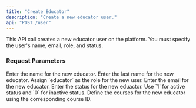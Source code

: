 ```yaml
---
title: "Create Educator"
description: "Create a new educator user."
api: "POST /user"
---
```


This API call creates a new educator user on the platform. You must specify the user's name, email, role, and status.

### Request Parameters

<ParamField body="firstName" type="string" required>
  Enter the name for the new educator.
</ParamField>

<ParamField body="lastName" type="string" required>
  Enter the last name for the new educator.
</ParamField>

<ParamField body="role" type="string" required>
  Assign `educator` as the role for the new user.
</ParamField>

<ParamField body="email" type="string" required>
  Enter the email for the new educator.
</ParamField>

<ParamField body="status" type="number" required="false">
  Enter the status for the new eduactor. Use `1` for active status and `0` for inactive status.
</ParamField>

<ParamField body="courses" type="string[]">
  Define the courses for the new educator using the corresponding course ID. 
</ParamField>